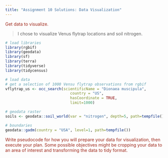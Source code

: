 ```yaml
---
title: "Assignment 10 Solutions: Data Visualization"
---
```


<span style="color:#9F281A;">Get data to visualize.</span>

> I chose to visualize Venus flytrap locations and soil nitrogen.

```r
# load libraries
library(rgbif)
library(geodata)
library(sf)
library(terra)
library(tidyverse)
library(tidycensus)

# load data
# get a selection of 1000 Vensu flytrap observations from rgbif
vflytrap_us <- occ_search(scientificName = "Dionaea muscipula", 
                             country = "US",
                             hasCoordinate = TRUE,
                             limit=1000)

# geodata raster
soils <- geodata::soil_world(var = "nitrogen", depth=5, path=tempfile())

# boundaries
geodata::gadm(country = "USA", level=1, path=tempfile())
```

<span style="color:#9F281A;">Write pseudocode for how you will prepare your data for visualization, then execute your plan. Some possible objectives might be cropping your data to an area of interest and transforming the data to tidy format.</span>